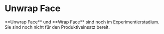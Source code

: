 
# Unwrap Face

<Reference shortcut="" command="Unwrap Face" button="" />

<Callout type="warning" emoji="⚠️">
    **Unwrap Face** und **Wrap Face** sind noch im Experimentierstadium. Sie sind noch nicht für den Produktiveinsatz bereit.
</Callout>


